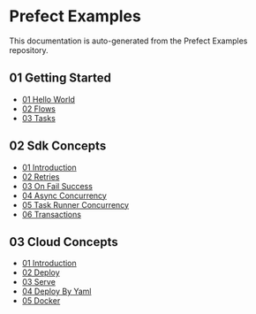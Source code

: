 # Prefect Examples

This documentation is auto-generated from the Prefect Examples repository.

## 01 Getting Started

- [01 Hello World](01_getting_started/01_hello_world.mdx)
- [02 Flows](01_getting_started/02_flows.mdx)
- [03 Tasks](01_getting_started/03_tasks.mdx)

## 02 Sdk Concepts

- [01 Introduction](02_sdk_concepts/01_introduction.mdx)
- [02 Retries](02_sdk_concepts/02_retries.mdx)
- [03 On Fail Success](02_sdk_concepts/03_on_fail_success.mdx)
- [04 Async Concurrency](02_sdk_concepts/04_async_concurrency.mdx)
- [05 Task Runner Concurrency](02_sdk_concepts/05_task_runner_concurrency.mdx)
- [06 Transactions](02_sdk_concepts/06_transactions.mdx)

## 03 Cloud Concepts

- [01 Introduction](03_cloud_concepts/01_introduction.mdx)
- [02 Deploy](03_cloud_concepts/02_deploy.mdx)
- [03 Serve](03_cloud_concepts/03_serve.mdx)
- [04 Deploy By Yaml](03_cloud_concepts/04_deploy_by_yaml.mdx)
- [05 Docker](03_cloud_concepts/05_docker.mdx)


